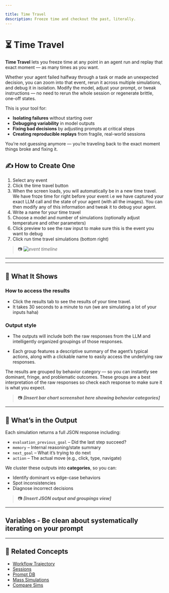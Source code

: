 ```yaml
---

title: Time Travel
description: Freeze time and checkout the past, literally. 
---
```

# ⏳ Time Travel

**Time Travel** lets you freeze time at any point in an agent run and replay that exact moment — as many times as you want.

Whether your agent failed halfway through a task or made an unexpected decision, you can zoom into that event, rerun it across multiple simulations, and debug it in isolation. Modify the model, adjust your prompt, or tweak instructions — no need to rerun the whole session or regenerate brittle, one-off states.

This is your tool for:

* **Isolating failures** without starting over
* **Debugging variability** in model outputs
* **Fixing bad decisions** by adjusting prompts at critical steps
* **Creating reproducible replays** from fragile, real-world sessions

You’re not guessing anymore — you’re traveling back to the exact moment things broke and fixing it.

## ✍️ How to Create One

1. Select any event
2. Click the time travel button
3. When the screen loads, you will automatically be in a new time travel. We have froze time for right before your event i.e we have captured your exact LLM call and the state of your agent (with all the images). You can then modify any of this information and tweak it to debug your agent.
4. Write a name for your time travel
5. Choose a model and number of simulations (optionally adjust temperature and other parameters)
6. Click preview to see the raw input to make sure this is the event you want to debug
7. Click run time travel simulations (bottom right)
> 📷 _![event timeline](/images/tt1.png)_
---

---

## 🧠 What It Shows

### How to access the results

- Click the results tab to see the results of your time travel.
- It takes 30 seconds to a minute to run (we are simulating a lot of your inputs haha)

### Output style 
- The outputs will include both the raw responses from the LLM and intelligently organized groupings of those responses.

- Each group features a descriptive summary of the agent’s typical actions, along with a clickable name to easily access the underlying raw responses.

The results are grouped by behavior category — so you can instantly see dominant, fringe, and problematic outcomes. These groups are a best interpretation of the raw responses so check each response to make sure it is what you expect.

> 📷 ***\[Insert bar chart screenshot here showing behavior categories]***

---


## 🧮 What’s in the Output

Each simulation returns a full JSON response including:

* `evaluation_previous_goal` – Did the last step succeed?
* `memory` – Internal reasoning/state summary
* `next_goal` – What it’s trying to do next
* `action` – The actual move (e.g., click, type, navigate)

We cluster these outputs into **categories**, so you can:

* Identify dominant vs edge-case behaviors
* Spot inconsistencies
* Diagnose incorrect decisions

> 📷 ***\[Insert JSON output and groupings view]***

---

## Variables - Be clean about systematically iterating on your prompt
---

## 🧩 Related Concepts

* [Workflow Trajectory](/workflow-trajectory)
* [Sessions](/sessions)
* [Prompt DB](/prompt-db)
* [Mass Simulations](/mass-simulations)
* [Compare Sims](/compare-sims)
